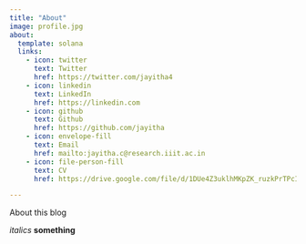 ```yaml
---
title: "About"
image: profile.jpg
about:
  template: solana
  links:
    - icon: twitter
      text: Twitter
      href: https://twitter.com/jayitha4
    - icon: linkedin
      text: LinkedIn
      href: https://linkedin.com
    - icon: github
      text: Github
      href: https://github.com/jayitha
    - icon: envelope-fill
      text: Email
      href: mailto:jayitha.c@research.iiit.ac.in
    - icon: file-person-fill
      text: CV
      href: https://drive.google.com/file/d/1DUe4Z3uklhMKpZK_ruzkPrTPcIVuMq6k/view?usp=sharing

---
```


About this blog


_italics_
**something**
